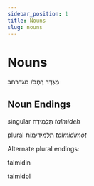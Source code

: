 ```yaml
---
sidebar_position: 1
title: Nouns
slug: nouns
---
```

# Nouns

<HebrewBlock>מִגְדָּר רָחָב/ מגדרחב</HebrewBlock>

## Noun Endings

singular <HebrewBlock>תַלְמִידֶה</HebrewBlock> *talmideh*



plural <HebrewBlock>
תַלְמִידִימוֹת</HebrewBlock> *talmidimot*

Alternate plural endings:

talmidin

talmidol
